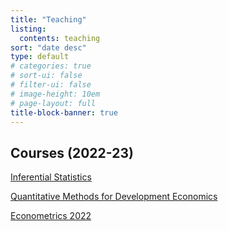 ---
title: "Teaching"
listing:
  contents: teaching
sort: "date desc"
type: default
# categories: true
# sort-ui: false
# filter-ui: false
# image-height: 10em
# page-layout: full
title-block-banner: true
---

## Courses (2022-23)

[Inferential Statistics](https://zahidasghar.com/infstat23)

[Quantitative Methods for Development Economics](https://zahidasghar.com/QM4DE)

[Econometrics 2022](https://zahidasghar.com/econometrics/Nonlinear)
